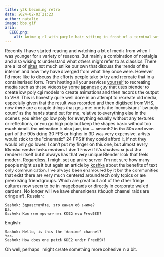 ```yaml
---
title: y2k becoming retro
date: 2024-02-03T21:23
author: natalie
image: bbs.gif
aria:
  EEEE.png:
    alt: Anime girl with purple hair sitting in front of a terminal writing inline assembly in C. Inside of a visual novel.
---
```

Recently I have started reading and watching a lot of media from when I was younger for a variety of reasons. But mainly a combination of nostalgia and also wising to understand what others might refer to as classics. There are a lot of [sites](https://koshka.love/babel/normiefication.html) not much unlike our own that discuss the trends of the internet and how they have diverged from what they once were. However I'd more like to discuss the efforts people take to try and recreate that in a containerised form. From hosting all your services [yourself](https://landchad.net/) to recreating media such as these videos by [some japanese guy](https://youtube.com/channel/UCcegcJA0ijqaZUUyvGtr5xQ) that uses blender to create low poly cgi models to create animations and then records the output to VHS. This is honestly quite well done in an attempt to recreate old media, especially given that the result was recorded and then digitised from VHS, now there are a couple things that gets me: one is the inconsistant 'low poly count' as the hands stand out for me, relative to everything else in the scenes. you either go low poly for everything equally without any textures or reflections, or you go high poly but keep the shapes basic without too much detail. 
the animation is also just, too ... smooth? 
in the 80s and even part of the 90s doing 30 FPS or higher in 3D was very expensive. artists would stick to the "cinematic" 24 FPS if they could afford it, if not they would only go lower.
I can't put my finger on this one, but almost every Blender render looks modern. I don't know if it's shaders or just the renderer itself but it always has that very unique Blender look that feels modern.
Regardless, I might set up an irc server, I'm not sure how many people might use it but again an article by [koshka](https://koshka.love/babel/irc-forever.html) about the benefits of text only communication. I've always been enamoured by it but the communities that exist there are very much centered around tech only topics or are preexisting friend groups. Which are great but alot of the other fringe cultures now seem to be in imageboards or directly in corporate walled gardens. No longer will we have shenanigens (though channel raids are cringe af). 
Russian:
```
Sashok: Здравствуйте, это канал об аниме?
Да.
Sashok: Как мне пропатчить KDE2 под FreeBSD?
```
English:
```
Sashok: Hello, is this the '#anime' channel?
Yes.
Sashok: How does one patch KDE2 under FreeBSD?
```
Oh well, perhaps I might create something more cohesive in a bit.
